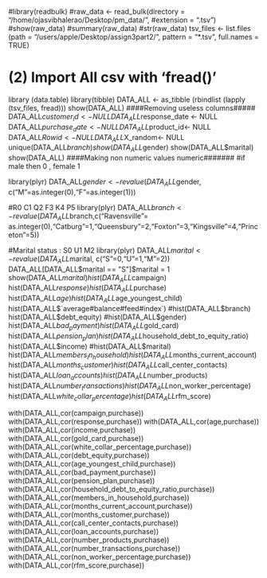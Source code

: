 #library(readbulk)
#raw_data <- read_bulk(directory = "/home/ojasvibhalerao/Desktop/pm_data/",
#extension = ".tsv")
#show(raw_data)
#summary(raw_data)
#str(raw_data)
tsv_files <- list.files (path = "/users/apple/Desktop/assign3part2/", 
                         pattern = "*.tsv", 
                         full.names = TRUE)



# (2) Import All csv with 'fread()'
library (data.table)
library(tibble)
DATA_ALL <- as_tibble (rbindlist (lapply (tsv_files, fread)))
show(DATA_ALL)
####Removing useless columns#####
DATA_ALL$customer_id<- NULL
DATA_ALL$response_date <- NULL
DATA_ALL$purchase_date<-NULL
DATA_ALL$product_id<- NULL
DATA_ALL$Rowid<- NULL
DATA_ALL$X_random<- NULL
unique(DATA_ALL$branch)
show(DATA_ALL$gender)
show(DATA_ALL$marital)
show(DATA_ALL)
####Making non numeric values numeric#######
#if male then 0 , female 1

library(plyr)
DATA_ALL$gender <- revalue(DATA_ALL$gender, c("M"=as.integer(0),"F"=as.integer(1)))

#R0 C1 Q2 F3 K4 P5
 library(plyr)
DATA_ALL$branch<-revalue(DATA_ALL$branch,c("Ravensville"= as.integer(0),"Catburg"=1,"Queensbury"=2,"Foxton"=3,"Kingsville"=4,"Princeton"=5))

#Marital status : S0 U1 M2
 library(plyr)
DATA_ALL$marital <- revalue(DATA_ALL$marital, c("S"=0,"U"=1,"M"=2))
DATA_ALL[DATA_ALL$marital == "S"]$marital = 1
show(DATA_ALL$marital)
hist(DATA_ALL$campaign)
hist(DATA_ALL$response)
hist(DATA_ALL$purchase)
hist(DATA_ALL$age)
hist(DATA_ALL$age_youngest_child)
hist(DATA_ALL$`average#balance#feed#index`)
#hist(DATA_ALL$branch)
hist(DATA_ALL$debt_equity)
#hist(DATA_ALL$gender)
hist(DATA_ALL$bad_payment)
hist(DATA_ALL$gold_card)
hist(DATA_ALL$pension_plan)
hist(DATA_ALL$household_debt_to_equity_ratio)
hist(DATA_ALL$income)
#hist(DATA_ALL$marital)
hist(DATA_ALL$members_in_household)
hist(DATA_ALL$months_current_account)
hist(DATA_ALL$months_customer)
hist(DATA_ALL$call_center_contacts)
hist(DATA_ALL$loan_accounts)
hist(DATA_ALL$number_products)
hist(DATA_ALL$number_transactions)
hist(DATA_ALL$non_worker_percentage)
hist(DATA_ALL$white_collar_percentage)
hist(DATA_ALL$rfm_score)

with(DATA_ALL,cor(campaign,purchase))
with(DATA_ALL,cor(response,purchase))
with(DATA_ALL,cor(age,purchase))
with(DATA_ALL,cor(income,purchase))
with(DATA_ALL,cor(gold_card,purchase))
with(DATA_ALL,cor(white_collar_percentage,purchase))
with(DATA_ALL,cor(debt_equity,purchase))
with(DATA_ALL,cor(age_youngest_child,purchase))
with(DATA_ALL,cor(bad_payment,purchase))
with(DATA_ALL,cor(pension_plan,purchase))
with(DATA_ALL,cor(household_debt_to_equity_ratio,purchase))
with(DATA_ALL,cor(members_in_household,purchase))
with(DATA_ALL,cor(months_current_account,purchase))
with(DATA_ALL,cor(months_customer,purchase))
with(DATA_ALL,cor(call_center_contacts,purchase))
with(DATA_ALL,cor(loan_accounts,purchase))
with(DATA_ALL,cor(number_products,purchase))
with(DATA_ALL,cor(number_transactions,purchase))
with(DATA_ALL,cor(non_worker_percentage,purchase))
with(DATA_ALL,cor(rfm_score,purchase))